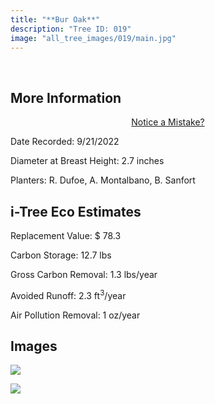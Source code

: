 ```yaml
---
title: "**Bur Oak**"
description: "Tree ID: 019"
image: "all_tree_images/019/main.jpg"
---
```


<br>

## **More Information**
::: column-margin
<center><a class="button" href="https://forms.gle/W6f5nwYxrM33hF4f7">Notice a Mistake?</a></center>
:::


Date Recorded:  9/21/2022

Diameter at Breast Height:  2.7  inches

Planters:  R. Dufoe, A. Montalbano, B. Sanfort

## **i-Tree Eco Estimates**


 Replacement Value: $ 78.3

 Carbon Storage:  12.7  lbs

 Gross Carbon Removal:  1.3  lbs/year

 Avoided Runoff:  2.3  ft<sup>3</sup>/year

 Air Pollution Removal:  1  oz/year

## **Images**


 ![](all_tree_images/019/IMG_6382.jpg)

 ![](all_tree_images/019/main.jpg)
